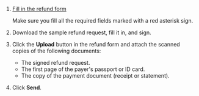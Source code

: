1. [Fill in the refund form](/docs/guide/troubleshooting/support?form-topic1=money&form-topic3=refund&form-payer=individual_nonrf&form-payment_method=transfer&form-source=guide-refund)

    Make sure you fill all the required fields marked with a red asterisk sign.

1. Download the sample refund request, fill it in, and sign.

1. Click the **Upload** button in the refund form and attach the scanned copies of the following documents:

    - The signed refund request.
    - The first page of the payer's passport or ID card.
    - The copy of the payment document (receipt or statement).

1. Click **Send**.